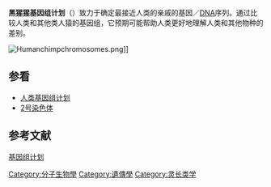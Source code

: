 '''黑猩猩基因组计划'''（{{lang-en|Chimpanzee genome project}}）致力于确定最接近人类的亲戚的基因／[[DNA|DNA]]序列。通过比较人类和其他类人猿的基因组，它预期可能帮助人类更好地理解人类和其他物种的差别。


[[Image:Humanchimpchromosomes.png|thumb]]]]
== 参看 ==
* [[人类基因组计划|人类基因组计划]]
* [[2号染色体|2号染色体]]

== 参考文献 ==
{{reflist}}

{{哺乳类小作品}}

[[Category:分子生物學|Category:分子生物學]]
[[Category:遺傳學|Category:遺傳學]]
[[category:基因组计划|]]
[[Category:灵长类学|Category:灵长类学]]